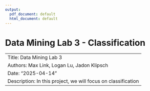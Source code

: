 ```yaml
---
output:
  pdf_document: default
  html_document: default
---
```

# Data Mining Lab 3 - Classification 

---
Title: Data Mining Lab 3
Authors: Max Link, Logan Lu, Jadon Klipsch
Date: "2025-04-14"
Description: In this project, we will focus on classification 
---
